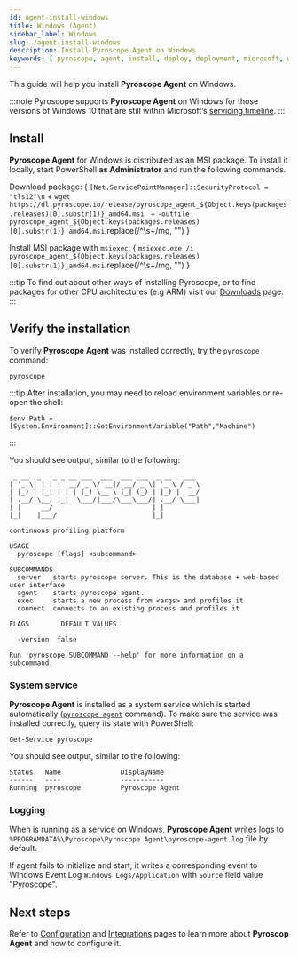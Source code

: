 ```yaml
---
id: agent-install-windows
title: Windows (Agent)
sidebar_label: Windows
slug: /agent-install-windows
description: Install Pyroscope Agent on Windows
keywords: [ pyroscope, agent, install, deploy, deployment, microsoft, windows, msi, package ]
---
```





This guide will help you install **Pyroscope Agent** on <FontAwesomeIcon color="#0db7ed" icon={faWindows}/> Windows.


:::note
Pyroscope supports **Pyroscope Agent** on Windows for those versions of Windows 10 that are still within Microsoft’s [servicing timeline](https://support.microsoft.com/en-us/help/13853/windows-lifecycle-fact-sheet).
:::

## Install

**Pyroscope Agent** for Windows is distributed as an MSI package. To install it locally, start PowerShell **as
Administrator** and run the following commands.

Download package:
<CodeBlock className="language-powershell">
  {
    `[Net.ServicePointManager]::SecurityProtocol = "tls12"\n` +
    `wget https://dl.pyroscope.io/release/pyroscope_agent_${Object.keys(packages.releases)[0].substr(1)}_amd64.msi ` +
    `-outfile pyroscope_agent_${Object.keys(packages.releases)[0].substr(1)}_amd64.msi`.replace(/^\s+/mg, "")
  }
</CodeBlock>
<br/>

Install MSI package with `msiexec`:
<CodeBlock className="language-shell">
  {
    `msiexec.exe /i pyroscope_agent_${Object.keys(packages.releases)[0].substr(1)}_amd64.msi`.replace(/^\s+/mg, "")
  }
</CodeBlock>
<br/>

:::tip
To find out about other ways of installing Pyroscope, or to find packages for other CPU architectures (e.g ARM) visit our [Downloads](/downloads) page.
:::

## Verify the installation

To verify **Pyroscope Agent** was installed correctly, try the `pyroscope` command:
```shell
pyroscope
```

:::tip
After installation, you may need to reload environment variables or re-open the shell:
```shell
$env:Path = [System.Environment]::GetEnvironmentVariable("Path","Machine")
```
:::

You should see output, similar to the following:
```
 _ __  _   _ _ __ ___  ___  ___ ___  _ __   ___
| '_ \| | | | '__/ _ \/ __|/ __/ _ \| '_ \ / _ \
| |_) | |_| | | | (_) \__ \ (_| (_) | |_) |  __/
| .__/ \__, |_|  \___/|___/\___\___/| .__/ \___|
| |     __/ |                       | |
|_|    |___/                        |_|

continuous profiling platform

USAGE
  pyroscope [flags] <subcommand>

SUBCOMMANDS
  server   starts pyroscope server. This is the database + web-based user interface
  agent    starts pyroscope agent.
  exec     starts a new process from <args> and profiles it
  connect  connects to an existing process and profiles it

FLAGS        DEFAULT VALUES

  -version  false

Run 'pyroscope SUBCOMMAND --help' for more information on a subcommand.
```

### System service

**Pyroscope Agent** is installed as a system service which is started automatically ([`pyroscope agent`](agent-configuration-agent) command). To make sure the service was
installed correctly, query its state with PowerShell:

```shell
Get-Service pyroscope
```

You should see output, similar to the following:
```
Status   Name               DisplayName
------   ----               -----------
Running  pyroscope          Pyroscope Agent
```

### Logging

When is running as a service on Windows, **Pyroscope Agent** writes logs to
`%PROGRAMDATA%\Pyroscope\Pyroscope Agent\pyroscope-agent.log` file by default.

If agent fails to initialize and start, it writes a corresponding event to Windows Event Log `Windows Logs/Application`
with `Source` field value "Pyroscope".

## Next steps

Refer to [Configuration](/docs/agent-configuration-overview) and [Integrations](/docs/supported-integrations) pages to learn more about
**Pyroscop Agent** and how to configure it.
